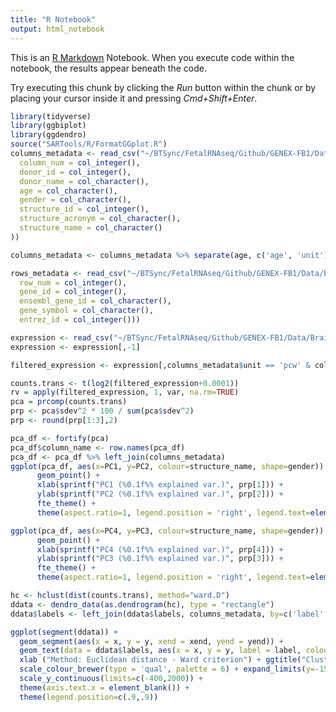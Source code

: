```yaml
---
title: "R Notebook"
output: html_notebook
---
```


This is an [R Markdown](http://rmarkdown.rstudio.com) Notebook. When you execute code within the notebook, the results appear beneath the code. 

Try executing this chunk by clicking the *Run* button within the chunk or by placing your cursor inside it and pressing *Cmd+Shift+Enter*. 

```r
library(tidyverse)
library(ggbiplot)
library(ggdendro)
source("SARTools/R/FormatGGplot.R")
columns_metadata <- read_csv("~/BTSync/FetalRNAseq/Github/GENEX-FB1/Data/BrainSpan/columns_metadata.csv", col_types = cols(
  column_num = col_integer(),
  donor_id = col_integer(),
  donor_name = col_character(),
  age = col_character(),
  gender = col_character(),
  structure_id = col_integer(),
  structure_acronym = col_character(),
  structure_name = col_character()
))

columns_metadata <- columns_metadata %>% separate(age, c('age', 'unit')) %>% mutate(age = as.numeric(age)) %>% mutate(column_name=paste0(donor_id, structure_acronym))

rows_metadata <- read_csv("~/BTSync/FetalRNAseq/Github/GENEX-FB1/Data/BrainSpan/rows_metadata.csv", col_types = cols(
  row_num = col_integer(),
  gene_id = col_integer(),
  ensembl_gene_id = col_character(),
  gene_symbol = col_character(),
  entrez_id = col_integer()))

expression <- read_csv("~/BTSync/FetalRNAseq/Github/GENEX-FB1/Data/BrainSpan/expression_matrix.csv", col_names = c('row_number', columns_metadata$column_name))
expression <- expression[,-1]
```

```r
filtered_expression <- expression[,columns_metadata$unit == 'pcw' & columns_metadata$age>11 & columns_metadata$age<20 & columns_metadata$structure_acronym %in% c('CB', 'STC', 'AMY', 'DFC', 'MFC')]

counts.trans <- t(log2(filtered_expression+0.0001))
rv = apply(filtered_expression, 1, var, na.rm=TRUE)
pca = prcomp(counts.trans)
prp <- pca$sdev^2 * 100 / sum(pca$sdev^2)
prp <- round(prp[1:3],2)

pca_df <- fortify(pca)
pca_df$column_name <- row.names(pca_df)
pca_df <- pca_df %>% left_join(columns_metadata)
ggplot(pca_df, aes(x=PC1, y=PC2, colour=structure_name, shape=gender)) + 
      geom_point() +
      xlab(sprintf("PC1 (%0.1f%% explained var.)", prp[1])) +
      ylab(sprintf("PC2 (%0.1f%% explained var.)", prp[2])) +
      fte_theme() +
      theme(aspect.ratio=1, legend.position = 'right', legend.text=element_text(size=6))

ggplot(pca_df, aes(x=PC4, y=PC3, colour=structure_name, shape=gender)) + 
      geom_point() +
      xlab(sprintf("PC4 (%0.1f%% explained var.)", prp[4])) +
      ylab(sprintf("PC3 (%0.1f%% explained var.)", prp[3])) +
      fte_theme() +
      theme(aspect.ratio=1, legend.position = 'right', legend.text=element_text(size=6))

```

```r
hc <- hclust(dist(counts.trans), method="ward.D")
ddata <- dendro_data(as.dendrogram(hc), type = "rectangle")
ddata$labels <- left_join(ddata$labels, columns_metadata, by=c('label' = 'column_name'))

ggplot(segment(ddata)) + 
  geom_segment(aes(x = x, y = y, xend = xend, yend = yend)) + 
  geom_text(data = ddata$labels, aes(x = x, y = y, label = label, colour=factor(gender)), angle = 90, hjust = 1) + ylab("Height") + 
  xlab ("Method: Euclidean distance - Ward criterion") + ggtitle("Cluster dendrogram") + fte_theme() + 
  scale_colour_brewer(type = 'qual', palette = 6) + expand_limits(y=-1500/nrow(ddata)) + 
  scale_y_continuous(limits=c(-400,2000)) + 
  theme(axis.text.x = element_blank()) + 
  theme(legend.position=c(.9,.9))
```

